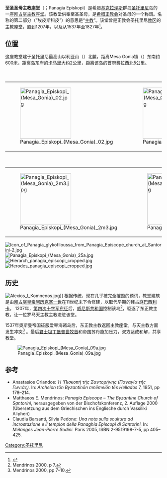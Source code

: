 {{Infobox religious building
| building_name =至圣圣母主教座堂
| native_name = Παναγία Επισκοπή
| native_name_lang = el
| image=Episkopi Gonias (2798407068).jpg
| location= 希腊[[圣托里尼|圣托里尼]]
| consecration_year= 11－12世纪
| coordinates={{Coord|36|22|39|N|25|27|51|E|display=inline, title}}
}}
'''至圣圣母主教座堂'''（{{lang-el|Παναγία Επισκοπή}}；Panagia Episkopi）是希腊[[基克拉泽斯|基克拉泽斯]]群岛[[圣托里尼|圣托里尼]]岛的一座[[拜占庭|拜占庭]][[主教座堂|主教座堂]]。该教堂供奉至圣圣母，是[[希腊正教会|希腊正教会]]对圣母的一个称谓。名称的第二部分（“埃皮斯科皮”）的意思是“[[主教|主教]]”。该堂曾是正教会圣托里尼[[教区|教区]]的主教座堂，直到1207年，以及从1537年至1827年<ref name="odysseus.culture">{{cite web|last=Mitsani|first=Angeliki|script-title=el:Ναός Επισκοπής Θήρας|url=http://odysseus.culture.gr/h/2/gh251.jsp?obj_id=1696|publisher=Greek ministry of Culture and Sport|language=el|accessdate=2013-10-24|archive-date=2013-10-29|archive-url=https://web.archive.org/web/20131029184902/http://odysseus.culture.gr/h/2/gh251.jsp?obj_id=1696|dead-url=no}}</ref>。

== 位置 ==
这座教堂建于圣托里尼最高山以利亚山（{{Lang|el|Προφήτης Ηλίας}}）北麓，距离Mesa Gonia镇（{{Lang|el|Μέσα Γωνιά}}）东南约600米，距离岛东岸的[[卡马里|卡马里]]大约2公里，距离该岛的首府费拉西北5公里。

{| cellspacing="1" cellpadding="1" style="border: 1px solid #aaaaaa;" class="centered"
|+ '''教堂外观'''
|-
|[[File:Panagia_Episkopi_(Mesa_Gonia)_02.jpg|164px]]||[[File:Panagia_Episkopi_(Mesa_Gonia)_05.jpg|164px]]||[[File:Panagia_Episkopi_(Mesa_Gonia)_06.jpg|164px]]||[[File:Panagia_Episkopi_(Mesa_Gonia)_10a.jpg|164px]]
|- class=
| ||| |||  |||  |
|}

{| cellspacing="1" cellpadding="1" style="border: 1px solid #aaaaaa;" class="centered"
|+ '''教堂内部'''
|-
|[[File:Panagia_Episkopi_(Mesa_Gonia)_2m3.jpg|164px]]||[[File:Panagia_Episkopi_(Mesa_Gonia)_21.jpg|164px]]||[[File:Panagia_Episkopi_(Mesa_Gonia)_37.jpg|164px]]||[[File:Panagia_Episkopi_(Mesa_Gonia)_43.jpg|164px]]
|- class=
| ||| ||| ||| |
|}

[[File:Icon_of_Panagia_glykofiloussa_from_Panagia_Episcope_church_at_Santorini-2.jpg|thumb]]
[[File:Panagia_Episkopi_(Mesa_Gonia)_25a.jpg|thumb]]
[[File:Hierarch_panagia_episcopi_cropped.jpg|thumb]]
[[File:Herodes_panagia_episcopi_cropped.jpg|thumb]]

==历史 ==

[[File:Alexios_I_Komnenos.jpg|thumb]]]]
根据传统，现在几乎被完全摧毁的题词，教堂建筑是由[[拜占庭皇帝|拜占庭皇帝]][[阿历克塞一世|阿历克塞一世]]在11世纪末下令修建，以取代早期的拜占庭[[巴西利卡|巴西利卡]]。
1207年，[[第四次十字军东征|第四次十字军东征]]后，[[威尼斯共和国|威尼斯共和国]]控制该岛<ref name=mendrinos7>Mendrinos 2000, p 7.</ref>，驱逐了东正教主教，让一位罗马天主教主教进驻该堂。

1537年奥斯曼帝国征服爱琴海诸岛后，东正教主教返回主教座堂，与天主教方面发生冲突<ref>Mendrinos 2000, pp 7–10.</ref> 。最后[[君士坦丁堡普世牧首|君士坦丁堡普世牧首]]和帝国苏丹施加压力，双方达成和解，共享教堂。

[[File:Panagia_Episkopi_(Mesa_Gonia)_09a.jpg|thumb]]

== 参考 ==
*Anastasios Orlandos: ''Ή 'Πισκοπή τής Σαντορήνης (Παναγία τής Γωνιάς).'' In: ''Archeion tōn Byzantinōn mnēmeiōn tēs Hellados'' 7, 1951, pp 178–214.
* Matthaeos E. Mendrinos: ''Panagia Episcope – The Byzantine Church of Santorini'', herausgegeben von der Bischofskonferenz, 2. Auflage 2000 (Übersetzung aus dem Griechischen ins Englische durch Vassiliki Alipheri)
* Claudia Barsanti, Silvia Pedone: ''Una nota sulla scultura ad incrostazione e il templon della Panaghia Episcopi di Santorini.'' In: ''Mélanges Jean-Pierre Sodini.'' Paris 2005, ISBN 2-9519198-7-5, pp 405–425.
{{reflist}}
[[Category:圣托里尼|Category:圣托里尼]]